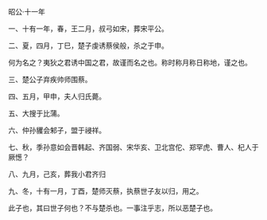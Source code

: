 

昭公·十一年

一、十有一年，春，王二月，叔弓如宋，葬宋平公。

二、夏，四月，丁巳，楚子虔诱蔡侯般，杀之于申。

何为名之？夷狄之君诱中国之君，故谨而名之也。称时称月称日称地，谨之也。

三、楚公子弃疾帅师围蔡。

四、五月，甲申，夫人归氏薨。

五、大搜于比蒲。

六、仲孙貜会邾子，盟于祲祥。

七、秋，季孙意如会晋韩起、齐国弱、宋华亥、卫北宫佗、郑罕虎、曹人、杞人于厥憽？

八、九月，己亥，葬我小君齐归

九、冬，十有一月，丁酉，楚师灭蔡，执蔡世子友以归，用之。

此子也，其曰世子何也？不与楚杀也。一事注乎志，所以恶楚子也。


